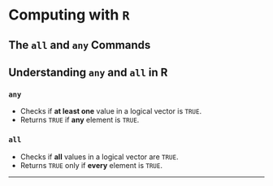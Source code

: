 
# Computing with `R`

## The `all` and `any` Commands


## Understanding `any` and `all` in R

### `any`

- Checks if **at least one** value in a logical vector is `TRUE`.
- Returns `TRUE` if **any** element is `TRUE`.

### `all`

- Checks if **all** values in a logical vector are `TRUE`.
- Returns `TRUE` only if **every** element is `TRUE`.

---
